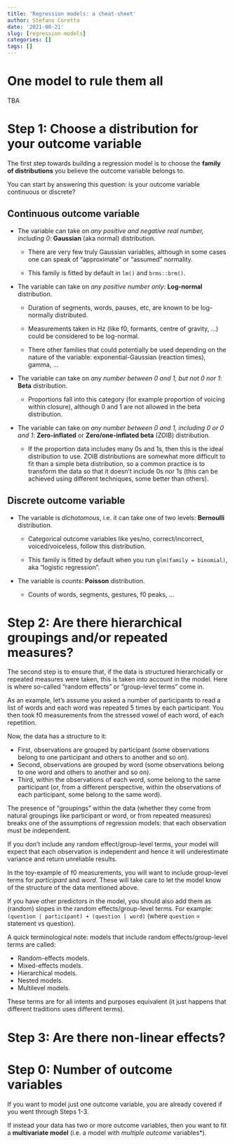```yaml
---
title: 'Regression models: a cheat-sheet'
author: Stefano Coretta
date: '2021-08-21'
slug: [regression-models]
categories: []
tags: []
---
```


# One model to rule them all

TBA

# Step 1: Choose a distribution for your outcome variable

The first step towards building a regression model is to choose the **family of distributions** you believe the outcome variable belongs to.

You can start by answering this question: is your outcome variable continuous or discrete?

## Continuous outcome variable

* The variable can take on *any positive and negative real number, including 0*: **Gaussian** (aka normal) distribution.

    * There are very few truly Gaussian variables, although in some cases one can speak of "approximate" or "assumed" normality.

    * This family is fitted by default in `lm()` and `brms::brm()`.

* The variable can take on *any positive number only*: **Log-normal** distribution.

    * Duration of segments, words, pauses, etc, are known to be log-normally distributed.

    * Measurements taken in Hz (like f0, formants, centre of gravity, ...) could be considered to be log-normal.

    * There other families that could potentially be used depending on the nature of the variable: exponential-Gaussian (reaction times), gamma, ...

* The variable can take on *any number between 0 and 1, but not 0 nor 1*: **Beta** distribution.

    * Proportions fall into this category (for example proportion of voicing within closure), although 0 and 1 are not allowed in the beta distribution.

* The variable can take on *any number between 0 and 1, including 0 or 0 and 1*: **Zero-inflated** or **Zero/one-inflated beta** (ZOIB) distribution.

    * If the proportion data includes many 0s and 1s, then this is the ideal distribution to use. ZOIB distributions are somewhat more difficult to fit than a simple beta distribution, so a common practice is to transform the data so that it doesn't include 0s nor 1s (this can be achieved using different techniques, some better than others).

## Discrete outcome variable

* The variable is *dichotomous*, i.e. it can take one of two levels: **Bernoulli** distribution.

    * Categorical outcome variables like yes/no, correct/incorrect, voiced/voiceless, follow this distribution.

    * This family is fitted by default when you run `glm(family = binomial)`, aka "logistic regression".

* The variable is *counts*: **Poisson** distribution.

    * Counts of words, segments, gestures, f0 peaks, ...

# Step 2: Are there hierarchical groupings and/or repeated measures?

The second step is to ensure that, if the data is structured hierarchically or repeated measures were taken, this is taken into account in the model.
Here is where so-called "random effects" or "group-level terms" come in.

As an example, let's assume you asked a number of participants to read a list of words and each word was repeated 5 times by each participant.
You then took f0 measurements from the stressed vowel of each word, of each repetition.

Now, the data has a structure to it:

- First, observations are grouped by participant (some observations belong to one participant and others to another and so on).
- Second, observations are grouped by word (some observations belong to one word and others to another and so on).
- Third, within the observations of each word, some belong to the same participant (or, from a different perspective, within the observations of each participant, some belong to the same word).

The presence of "groupings" within the data (whether they come from natural groupings like participant or word, or from repeated measures) breaks one of the assumptions of regression models: that each observation must be independent.

If you don't include any random effect/group-level terms, your model will expect that each observation is independent and hence it will underestimate variance and return unreliable results.

In the toy-example of f0 measurements, you will want to include group-level terms for *participant* and *word*.
These will take care to let the model know of the structure of the data mentioned above.

If you have other predictors in the model, you should also add them as (random) slopes in the random effects/group-level terms.
For example: `(question | participant) + (question | word)` (where `question` = statement vs question).

A quick terminological note: models that include random effects/group-level terms are called:

- Random-effects models.
- Mixed-effects models.
- Hierarchical models.
- Nested models.
- Multilevel models.

These terms are for all intents and purposes equivalent (it just happens that different traditions uses different terms).

# Step 3: Are there non-linear effects?

# Step 0: Number of outcome variables

If you want to model just one outcome variable, you are already covered if you went through Steps 1-3.

If instead your data has two or more outcome variables, then you want to fit a **multivariate model** (i.e. a model with *multiple outcome *variables*).
